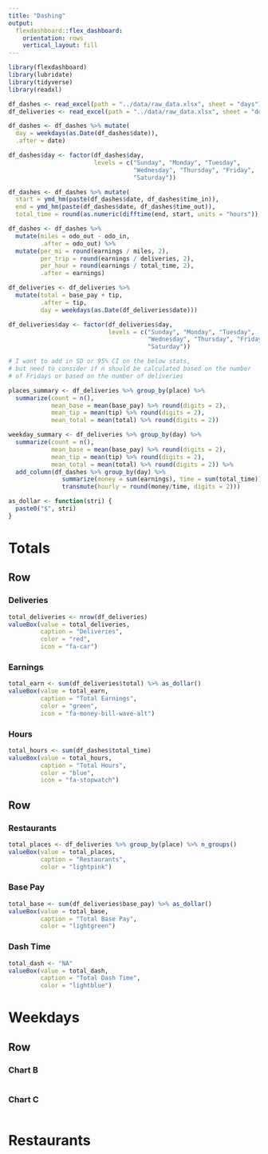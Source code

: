 ```yaml
---
title: "Dashing"
output: 
  flexdashboard::flex_dashboard:
    orientation: rows
    vertical_layout: fill
---
```


```r
library(flexdashboard)
library(lubridate)
library(tidyverse)
library(readxl)

df_dashes <- read_excel(path = "../data/raw_data.xlsx", sheet = "days")
df_deliveries <- read_excel(path = "../data/raw_data.xlsx", sheet = "deliveries")

df_dashes <- df_dashes %>% mutate(
  day = weekdays(as.Date(df_dashes$date)),
  .after = date)

df_dashes$day <- factor(df_dashes$day,
                        levels = c("Sunday", "Monday", "Tuesday",
                                   "Wednesday", "Thursday", "Friday",
                                   "Saturday"))

df_dashes <- df_dashes %>% mutate(
  start = ymd_hm(paste(df_dashes$date, df_dashes$time_in)),
  end = ymd_hm(paste(df_dashes$date, df_dashes$time_out)),
  total_time = round(as.numeric(difftime(end, start, units = "hours")), digits = 2))

df_dashes <- df_dashes %>%
  mutate(miles = odo_out - odo_in,
         .after = odo_out) %>% 
  mutate(per_mi = round(earnings / miles, 2),
         per_trip = round(earnings / deliveries, 2),
         per_hour = round(earnings / total_time, 2),
         .after = earnings)

df_deliveries <- df_deliveries %>% 
  mutate(total = base_pay + tip,
         .after = tip,
         day = weekdays(as.Date(df_deliveries$date)))

df_deliveries$day <- factor(df_deliveries$day,
                            levels = c("Sunday", "Monday", "Tuesday",
                                       "Wednesday", "Thursday", "Friday",
                                       "Saturday"))

# I want to add in SD or 95% CI on the below stats,
# but need to consider if n should be calculated based on the number
# of Fridays or based on the number of deliveries

places_summary <- df_deliveries %>% group_by(place) %>% 
  summarize(count = n(),
            mean_base = mean(base_pay) %>% round(digits = 2),
            mean_tip = mean(tip) %>% round(digits = 2),
            mean_total = mean(total) %>% round(digits = 2))

weekday_summary <- df_deliveries %>% group_by(day) %>% 
  summarize(count = n(),
            mean_base = mean(base_pay) %>% round(digits = 2),
            mean_tip = mean(tip) %>% round(digits = 2),
            mean_total = mean(total) %>% round(digits = 2)) %>% 
  add_column(df_dashes %>% group_by(day) %>%
               summarize(money = sum(earnings), time = sum(total_time)) %>%
               transmute(hourly = round(money/time, digits = 2)))

as_dollar <- function(stri) {
  paste0("$", stri)
}
```

Totals {data-icon="fa-globe"}
===
Row {data-width=150}
-----------------------------------------------------------------------

### Deliveries

```r
total_deliveries <- nrow(df_deliveries)
valueBox(value = total_deliveries,
         caption = "Deliveries",
         color = "red",
         icon = "fa-car")
```

### Earnings

```r
total_earn <- sum(df_deliveries$total) %>% as_dollar()
valueBox(value = total_earn,
         caption = "Total Earnings",
         color = "green",
         icon = "fa-money-bill-wave-alt")
```

### Hours

```r
total_hours <- sum(df_dashes$total_time)
valueBox(value = total_hours,
         caption = "Total Hours",
         color = "blue",
         icon = "fa-stopwatch")
```

Row {data-width=150}
-----------------------------------------------------------------------
### Restaurants

```r
total_places <- df_deliveries %>% group_by(place) %>% n_groups()
valueBox(value = total_places,
         caption = "Restaurants",
         color = "lightpink")
```

### Base Pay

```r
total_base <- sum(df_deliveries$base_pay) %>% as_dollar()
valueBox(value = total_base,
         caption = "Total Base Pay",
         color = "lightgreen")
```

### Dash Time

```r
total_dash <- "NA"
valueBox(value = total_dash,
         caption = "Total Dash Time",
         color = "lightblue")
```

Weekdays {data-icon="fa-calendar"}
===
Row {data-width=350}
-----------------------------------------------------------------------

### Chart B

```r

```

### Chart C

```r

```


Restaurants {data-icon="fa-utensils"}
===